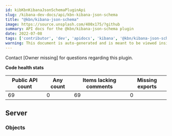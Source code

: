```yaml
---
id: kibKbnKibanaJsonSchemaPluginApi
slug: /kibana-dev-docs/api/kbn-kibana-json-schema
title: "@kbn/kibana-json-schema"
image: https://source.unsplash.com/400x175/?github
summary: API docs for the @kbn/kibana-json-schema plugin
date: 2022-07-08
tags: ['contributor', 'dev', 'apidocs', 'kibana', '@kbn/kibana-json-schema']
warning: This document is auto-generated and is meant to be viewed inside our experimental, new docs system. Reach out in #docs-engineering for more info.
---
```




Contact [Owner missing] for questions regarding this plugin.

**Code health stats**

| Public API count  | Any count | Items lacking comments | Missing exports |
|-------------------|-----------|------------------------|-----------------|
| 69 | 0 | 69 | 0 |

## Server

### Objects
<DocDefinitionList data={kbnKibanaJsonSchemaObj.server.objects}/>

